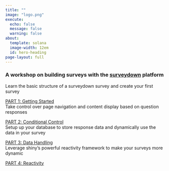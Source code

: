 ```yaml
---
title: ""
image: "logo.png"
execute: 
  echo: false
  message: false
  warning: false
about:
  template: solana
  image-width: 12em
  id: hero-heading
page-layout: full
---
```


### A workshop on building surveys with the [surveydown](https://surveydown.org/) platform

::: {.grid}

::: {.g-col-12 .g-col-md-6}

<div class="card h-100" id="card-first-color">
<div class="card-body d-flex flex-column">
<p class="card-text">
Learn the basic structure of a surveydown survey and create your first survey</p>
<div style="margin-top: auto;"><a href="parts/getting-started.html">PART 1: Getting Started</a></div>
</div>
</div>

:::

::: {.g-col-12 .g-col-md-6}

<div class="card h-100" id="card-second-color">
<div class="card-body d-flex flex-column">
Take control over page navigation and content display based on question responses</p>
<div style="margin-top: auto;"><a href="parts/conditional-control.html">PART 2: Conditional Control</a></div>
</div>
</div>

:::

::: {.g-col-12 .g-col-md-6}

<div class="card h-100" id="card-third-color">
<div class="card-body d-flex flex-column">
Setup up your database to store response data and dynamically use the data in your survey</p>
<div style="margin-top: auto;"><a href="parts/data-handling.html">PART 3: Data Handling</a></div>
</div>
</div>

:::

::: {.g-col-12 .g-col-md-6}

<div class="card h-100" id="card-first-color">
<div class="card-body d-flex flex-column">
Leverage shiny's powerful reactivity framework to make your surveys more dynamic</p>
<div style="margin-top: auto;"><a href="parts/reactivity.html">PART 4: Reactivity</a></div>
</div>
</div>

:::

:::
